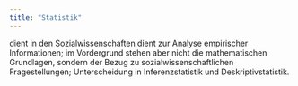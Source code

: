 ```yaml
---
title: "Statistik"
---
```


dient in den Sozialwissenschaften dient zur Analyse empirischer Informationen; im Vordergrund stehen aber nicht die mathematischen Grundlagen, sondern der Bezug zu sozialwissenschaftlichen Fragestellungen; Unterscheidung in Inferenzstatistik und Deskriptivstatistik.



